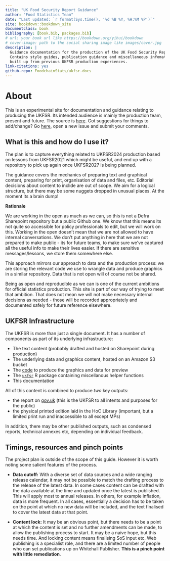 ```yaml
--- 
title: "UK Food Security Report Guidance"
author: "Food Statistics Team"
date: "Last updated: `r format(Sys.time(), '%d %B %Y, %H:%M %P')`"
site: bookdown::bookdown_site
documentclass: book
bibliography: [book.bib, packages.bib]
# url: your book url like https://bookdown.org/yihui/bookdown
# cover-image: path to the social sharing image like images/cover.jpg
description: |
  Guidance documentation for the production of the UK Food Security Report.
  Contains style guides, publication guidance and miscellaneous infomation
  built up from previous UKFSR production experiences.
link-citations: yes
github-repo: FoodchainStats/ukfsr-docs
---
```


# About

This is an experimental site for documentation and guidance relating to
producing the UKFSR. Its intended audience is mainly the production team,
present and future. The source is
[here](https://github.com/FoodchainStats/ukfsr-docs). Got suggestions for things
to add/change? Go [here](https://github.com/FoodchainStats/ukfsr-docs/issues),
open a new issue and submit your comments.


## What is this and how do I use it?

The plan is to capture everything related to UKFSR2024 production based on
lessons from UKFSR2021 which might be useful, and end up with a repository to
pick up again once UKFSR2027 is being planned.

The guidance covers the mechanics of preparing text and graphical content,
preparing for print, organisation of data and files, etc. Editorial decisions
about content to inclide are out of scope. We aim for a logical structure, but
there may be some nuggets dropped in unusual places. At the moment its a brain
dump!

**Rationale**

We are working in the open as much as we can, so this is not a Defra Sharepoint
repository but a public Github one. We know that this means its not quite so
accessible for policy professionals to edit, but we will work on this. Working
in the open doesn't mean that we are not allowed to have internal conversations.
We don't put anything in here that we are not prepared to make public - its for
future teams, to make sure we've captured all the useful info to make their
lives easier. If there are sensitive messages/lessons, we store them somewhere
else.

This approach mirrors our approach to data and the production process: we are
storing the relevant code we use to wrangle data and produce graphics in a
similar repository. Data that is not open will of course not be shared.

Being as open and reproducible as we can is one of the current ambitions for
official statistics production. This site is part of our way of trying to meet
that ambition. That does not mean we will not make necessary internal decisions
as needed - those will be recorded appropriately and documented safely
for future reference elsewhere.


## UKFSR Infrastructure

The UKFSR is more than just a single document. It has a number of components as
part of its underlying infrastructure:

- The text content (probably drafted and hosted on Sharepoint during production)
- The underlying data and graphics content, hosted on an Amazon S3 bucket
- The [code](https://github.com/Defra-Data-Science-Centre-of-Excellence/UKFSR2024) to produce the graphics and data for preview
- The [`ukfsr`](https://github.com/FoodchainStats/ukfsr) R package containing miscellanous helper functions
- This documentation

All of this content is combined to produce *two* key outputs:

- the report on [gov.uk](https://www.gov.uk/government/collections/united-kingdom-food-security-report) (this is the UKFSR to all intents and purposes for the public)
- the physical printed edition laid in the HoC Library (important, but a limited print run and inaccessible to all except MPs)

In addition, there may be other published outputs, such as condensed reports,
technical annexes etc, depending on individual feedback.


## Timings, resources and pinch points

The project plan is outside of the scope of this guide. However it is worth
noting some salient features of the process.

- **Data cutoff:** With a diverse set of data sources and a wide ranging release calendar, it may not be possible to match the drafting process to the release of the latest data. In some cases content can be drafted with the data available at the time and updated once the latest is published. This will apply most to annual releases. In others, for example inflation, data is more frequent. In all cases, essentially a decision has to be taken on the point at which no new data will be included, and the text finalised to cover the latest data at that point.

- **Content lock:** It may be an obvious point, but there needs to be a point at which the content is set and no further amendments can be made, to allow the publishing process to start. It may be a naive hope, but this needs time. And locking content means finalising SoS input etc. Web publishing is a specialist role, and there are a limited number of people who can set publications up on Whitehall Publisher. **This is a pinch point with little remediation**.


